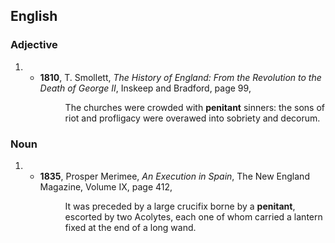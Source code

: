 ==English==

===Adjective===
{{en-adj}}

# {{obsolete spelling of|penitent|lang=en}}
#* '''1810''', T. Smollett, ''The History of England: From the  Revolution to the Death of George II'', Inskeep and Bradford, page 99,
#*: The churches were crowded with '''penitant''' sinners: the sons of riot and profligacy were overawed into sobriety and decorum.

===Noun===
{{en-noun}}

# {{obsolete spelling of|penitent|lang=en}}
#* '''1835''', Prosper Merimee, ''An Execution in Spain'', The New England Magazine, Volume IX, page 412,
#*: It was preceded by a large crucifix borne by a '''penitant''', escorted by two Acolytes, each one of whom carried a lantern fixed at the end of a long wand.